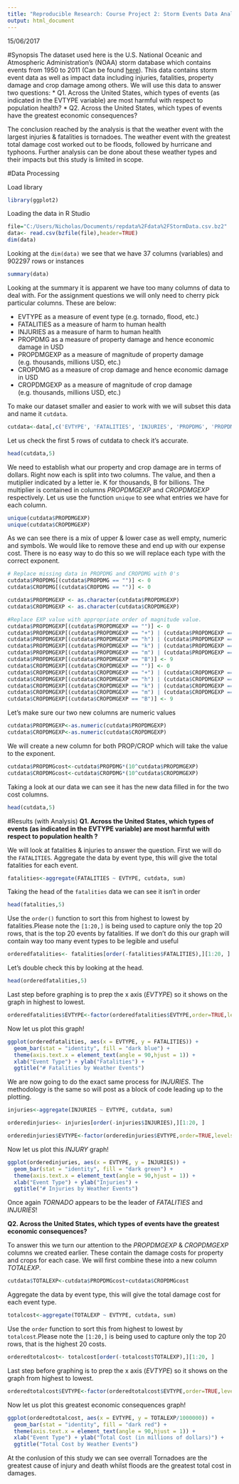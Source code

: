 ```yaml
---
title: "Reproducible Research: Course Project 2: Storm Events Data Analysis"
output: html_document
---
```

15/06/2017

#Synopsis
The dataset used here is the U.S. National Oceanic and Atmospheric Administration’s (NOAA) storm database which contains events from 1950 to 2011 (Can be found [here](https://d396qusza40orc.cloudfront.net/repdata%2Fdata%2FStormData.csv.bz2)). This data contains storm event data as well as impact data including injuries, fatalities, property damage and crop damage among others. We will use this data to answer two questions:
* Q1. Across the United States, which types of events (as indicated in the EVTYPE variable) are most harmful with respect to population health?
* Q2. Across the United States, which types of events have the greatest economic consequences?

The conclusion reached by the analysis is that the weather event with the largest injuries & fatalities is tornadoes. The weather event with the greatest total damage cost worked out to be floods, followed by hurricane and typhoons. Further analysis can be done about these weather types and their impacts but this study is limited in scope.


#Data Processing

Load library
```r
library(ggplot2)
```

Loading the data in R Studio
```r
file="C:/Users/Nicholas/Documents/repdata%2Fdata%2FStormData.csv.bz2"
data<- read.csv(bzfile(file),header=TRUE)
dim(data)
```

Looking at the `dim(data)` we see that we have 37 columns (variables) and 902297 rows or instances
```r
summary(data)
```

Looking at the summary it is apparent we have too many columns of data to deal with. For the assignment questions we will only need to cherry pick particular columns. These are below:

* EVTYPE as a measure of event type (e.g. tornado, flood, etc.)
* FATALITIES as a measure of harm to human health
* INJURIES as a measure of harm to human health
* PROPDMG as a measure of property damage and hence economic damage in USD
* PROPDMGEXP as a measure of magnitude of property damage (e.g. thousands, millions USD, etc.)
* CROPDMG as a measure of crop damage and hence economic damage in USD
* CROPDMGEXP as a measure of magnitude of crop damage (e.g. thousands, millions USD, etc.)

To make our dataset smaller and easier to work with we will subset this data and name it `cutdata`.
``` r
cutdata<-data[,c('EVTYPE', 'FATALITIES', 'INJURIES', 'PROPDMG', 'PROPDMGEXP','CROPDMG', 'CROPDMGEXP')]
```

Let us check the first 5 rows of cutdata to check it's accurate.
``` r
head(cutdata,5)
```

We need to establish what our property and crop damage are in terms of dollars.
Right now each is split into two columns. The value, and then a mutiplier indicated by a letter ie. K for thousands, B for billions. The multiplier is contained in columns *PROPDMGEXP* and *CROPDMGEXP* respectively. Let us use the function `unique` to see what entries we have for each column.
``` r
unique(cutdata$PROPDMGEXP)
unique(cutdata$CROPDMGEXP)
```

As we can see there is a mix of upper & lower case as well empty, numeric and symbols. We would like to remove these and end up with our expense cost. There is no easy way to do this so we will replace each type with the correct exponent.
```r
# Replace missing data in PROPDMG and CROPDMG with 0's
cutdata$PROPDMG[(cutdata$PROPDMG == "")] <- 0
cutdata$CROPDMG[(cutdata$CROPDMG == "")] <- 0

cutdata$PROPDMGEXP <- as.character(cutdata$PROPDMGEXP)
cutdata$CROPDMGEXP <- as.character(cutdata$CROPDMGEXP)

#Replace EXP value with appropriate order of magnitude value.
cutdata$PROPDMGEXP[(cutdata$PROPDMGEXP == "")] <- 0
cutdata$PROPDMGEXP[(cutdata$PROPDMGEXP == "+") | (cutdata$PROPDMGEXP == "-") | (cutdata$PROPDMGEXP == "?")] <- 1
cutdata$PROPDMGEXP[(cutdata$PROPDMGEXP == "h") | (cutdata$PROPDMGEXP == "H")] <- 2
cutdata$PROPDMGEXP[(cutdata$PROPDMGEXP == "k") | (cutdata$PROPDMGEXP == "K")] <- 3
cutdata$PROPDMGEXP[(cutdata$PROPDMGEXP == "m") | (cutdata$PROPDMGEXP == "M")] <- 6
cutdata$PROPDMGEXP[(cutdata$PROPDMGEXP == "B")] <- 9
cutdata$CROPDMGEXP[(cutdata$CROPDMGEXP == "")] <- 0
cutdata$CROPDMGEXP[(cutdata$CROPDMGEXP == "+") | (cutdata$CROPDMGEXP == "-") | (cutdata$CROPDMGEXP == "?")] <- 1
cutdata$CROPDMGEXP[(cutdata$CROPDMGEXP == "h") | (cutdata$CROPDMGEXP == "H")] <- 2
cutdata$CROPDMGEXP[(cutdata$CROPDMGEXP == "k") | (cutdata$CROPDMGEXP == "K")] <- 3
cutdata$CROPDMGEXP[(cutdata$CROPDMGEXP == "m") | (cutdata$CROPDMGEXP == "M")] <- 6
cutdata$CROPDMGEXP[(cutdata$CROPDMGEXP == "B")] <- 9
```

Let's make sure our two new columns are numeric values
``` r
cutdata$PROPDMGEXP<-as.numeric(cutdata$PROPDMGEXP)
cutdata$CROPDMGEXP<-as.numeric(cutdata$CROPDMGEXP)
```

We will create a new column for both PROP/CROP which will take the value to the exponent.
``` r
cutdata$PROPDMGcost<-cutdata$PROPDMG*(10^cutdata$PROPDMGEXP)
cutdata$CROPDMGcost<-cutdata$CROPDMG*(10^cutdata$CROPDMGEXP)
```
Taking a look at our data we can see it has the new data filled in for the two cost columns.
``` r
head(cutdata,5)
```

#Results (with Analysis)
**Q1. Across the United States, which types of events (as indicated in the EVTYPE variable) are most harmful with respect to population health ?**

We will look at fatalities & injuries to answer the question. First we will do the `FATALITIES`. Aggregate the data by event type, this will give the total fatalities for each event.
``` r
fatalities<-aggregate(FATALITIES ~ EVTYPE, cutdata, sum)
```

Taking the head of the `fatalities` data we can see it isn't in order
``` r
head(fatalities,5)
```

Use the `order()` function to sort this from highest to lowest by fatalities.Please note the `[1:20,]` is being used to capture only the top 20 rows, that is the top 20 events by fatalities. If we don't do this our graph will contain way too many event types to be legible and useful
``` r
orderedfatalities<- fatalities[order(-fatalities$FATALITIES),][1:20, ]
```
Let's double check this by looking at the head.
``` r
head(orderedfatalities,5)
```
Last step before graphing is to prep the x axis (*EVTYPE*) so it shows on the graph in highest to lowest.
``` r
orderedfatalities$EVTYPE<-factor(orderedfatalities$EVTYPE,order=TRUE,levels=orderedfatalities$EVTYPE)
```

Now let us plot this graph!

``` r
ggplot(orderedfatalities, aes(x = EVTYPE, y = FATALITIES)) + 
  geom_bar(stat = "identity", fill = "dark blue") +
  theme(axis.text.x = element_text(angle = 90,hjust = 1)) +
  xlab("Event Type") + ylab("Fatalities") +
  ggtitle("# Fatalities by Weather Events")
```

We are now going to do the exact same process for *INJURIES*. The methodology is the same so will post as a block of code leading up to the plotting.
``` r
injuries<-aggregate(INJURIES ~ EVTYPE, cutdata, sum)

orderedinjuries<- injuries[order(-injuries$INJURIES),][1:20, ]

orderedinjuries$EVTYPE<-factor(orderedinjuries$EVTYPE,order=TRUE,levels=orderedinjuries$EVTYPE)
```
Now let us plot this *INJURY* graph!

``` r
ggplot(orderedinjuries, aes(x = EVTYPE, y = INJURIES)) + 
  geom_bar(stat = "identity", fill = "dark green") +
  theme(axis.text.x = element_text(angle = 90,hjust = 1)) +
  xlab("Event Type") + ylab("Injuries") +
  ggtitle("# Injuries by Weather Events")
```


Once again *TORNADO* appears to be the leader of *FATALITIES* and *INJURIES*!

**Q2. Across the United States, which types of events have the greatest economic consequences?**

To answer this we turn our attention to the *PROPDMGEXP* & *CROPDMGEXP* columns we created earlier. These contain the damage costs for property and crops for each case. We will first combine these into a new column *TOTALEXP*. 
``` r
cutdata$TOTALEXP<-cutdata$PROPDMGcost+cutdata$CROPDMGcost
```
Aggregate the data by event type, this will give the total damage cost for each event type.
``` r
totalcost<-aggregate(TOTALEXP ~ EVTYPE, cutdata, sum)
```
Use the `order` function to sort this from highest to lowest by `totalcost`.Please note the `[1:20,]` is being used to capture only the top 20 rows, that is the highest 20 costs.
``` r
orderedtotalcost<- totalcost[order(-totalcost$TOTALEXP),][1:20, ]
```
Last step before graphing is to prep the x axis (*EVTYPE*) so it shows on the graph from highest to lowest.
``` r
orderedtotalcost$EVTYPE<-factor(orderedtotalcost$EVTYPE,order=TRUE,levels=orderedtotalcost$EVTYPE)
```
Now let us plot this greatest economic consequences graph!

``` r
ggplot(orderedtotalcost, aes(x = EVTYPE, y = TOTALEXP/1000000)) + 
  geom_bar(stat = "identity", fill = "dark red") +
  theme(axis.text.x = element_text(angle = 90,hjust = 1)) +
  xlab("Event Type") + ylab("Total Cost (in millions of dollars)") +
  ggtitle("Total Cost by Weather Events")
```


At the conlusion of this study we can see overrall Tornadoes are the greatest cause of injury and death whilst floods are the greatest total cost in damages.
